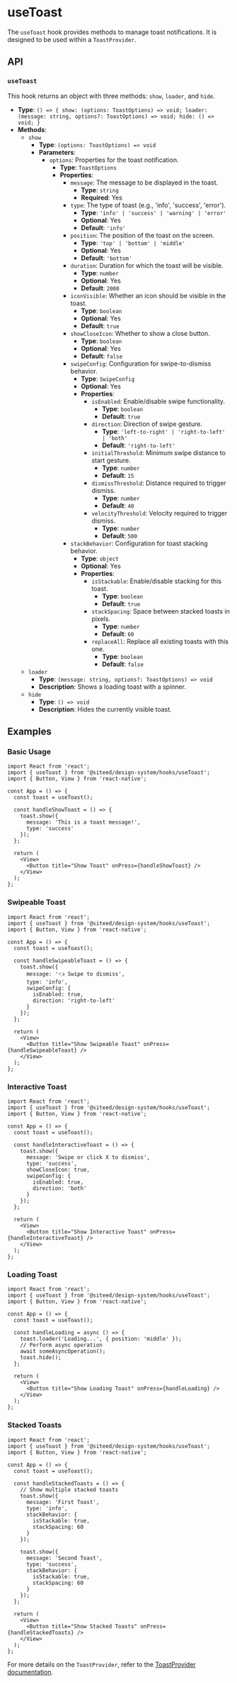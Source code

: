 
<Meta title="Hooks/useToast" />

# useToast

The `useToast` hook provides methods to manage toast notifications. It is designed to be used within a `ToastProvider`.

## API

### `useToast`

This hook returns an object with three methods: `show`, `loader`, and `hide`.

- **Type**: `() => { show: (options: ToastOptions) => void; loader: (message: string, options?: ToastOptions) => void; hide: () => void; }`
- **Methods**:
  - `show`
    - **Type**: `(options: ToastOptions) => void`
    - **Parameters**:
      - `options`: Properties for the toast notification.
        - **Type**: `ToastOptions`
        - **Properties**:
          - `message`: The message to be displayed in the toast.
            - **Type**: `string`
            - **Required**: Yes
          - `type`: The type of toast (e.g., 'info', 'success', 'error').
            - **Type**: `'info' | 'success' | 'warning' | 'error'`
            - **Optional**: Yes
            - **Default**: `'info'`
          - `position`: The position of the toast on the screen.
            - **Type**: `'top' | 'bottom' | 'middle'`
            - **Optional**: Yes
            - **Default**: `'bottom'`
          - `duration`: Duration for which the toast will be visible.
            - **Type**: `number`
            - **Optional**: Yes
            - **Default**: `2000`
          - `iconVisible`: Whether an icon should be visible in the toast.
            - **Type**: `boolean`
            - **Optional**: Yes
            - **Default**: `true`
          - `showCloseIcon`: Whether to show a close button.
            - **Type**: `boolean`
            - **Optional**: Yes
            - **Default**: `false`
          - `swipeConfig`: Configuration for swipe-to-dismiss behavior.
            - **Type**: `SwipeConfig`
            - **Optional**: Yes
            - **Properties**:
              - `isEnabled`: Enable/disable swipe functionality.
                - **Type**: `boolean`
                - **Default**: `true`
              - `direction`: Direction of swipe gesture.
                - **Type**: `'left-to-right' | 'right-to-left' | 'both'`
                - **Default**: `'right-to-left'`
              - `initialThreshold`: Minimum swipe distance to start gesture.
                - **Type**: `number`
                - **Default**: `15`
              - `dismissThreshold`: Distance required to trigger dismiss.
                - **Type**: `number`
                - **Default**: `40`
              - `velocityThreshold`: Velocity required to trigger dismiss.
                - **Type**: `number`
                - **Default**: `500`
          - `stackBehavior`: Configuration for toast stacking behavior.
            - **Type**: `object`
            - **Optional**: Yes
            - **Properties**:
              - `isStackable`: Enable/disable stacking for this toast.
                - **Type**: `boolean`
                - **Default**: `true`
              - `stackSpacing`: Space between stacked toasts in pixels.
                - **Type**: `number`
                - **Default**: `60`
              - `replaceAll`: Replace all existing toasts with this one.
                - **Type**: `boolean`
                - **Default**: `false`
  - `loader`
    - **Type**: `(message: string, options?: ToastOptions) => void`
    - **Description**: Shows a loading toast with a spinner.
  - `hide`
    - **Type**: `() => void`
    - **Description**: Hides the currently visible toast.

## Examples

### Basic Usage

```tsx
import React from 'react';
import { useToast } from '@siteed/design-system/hooks/useToast';
import { Button, View } from 'react-native';

const App = () => {
  const toast = useToast();

  const handleShowToast = () => {
    toast.show({ 
      message: 'This is a toast message!', 
      type: 'success' 
    });
  };

  return (
    <View>
      <Button title="Show Toast" onPress={handleShowToast} />
    </View>
  );
};
```

### Swipeable Toast

```tsx
import React from 'react';
import { useToast } from '@siteed/design-system/hooks/useToast';
import { Button, View } from 'react-native';

const App = () => {
  const toast = useToast();

  const handleSwipeableToast = () => {
    toast.show({
      message: '👈 Swipe to dismiss',
      type: 'info',
      swipeConfig: {
        isEnabled: true,
        direction: 'right-to-left'
      }
    });
  };

  return (
    <View>
      <Button title="Show Swipeable Toast" onPress={handleSwipeableToast} />
    </View>
  );
};
```

### Interactive Toast

```tsx
import React from 'react';
import { useToast } from '@siteed/design-system/hooks/useToast';
import { Button, View } from 'react-native';

const App = () => {
  const toast = useToast();

  const handleInteractiveToast = () => {
    toast.show({
      message: 'Swipe or click X to dismiss',
      type: 'success',
      showCloseIcon: true,
      swipeConfig: {
        isEnabled: true,
        direction: 'both'
      }
    });
  };

  return (
    <View>
      <Button title="Show Interactive Toast" onPress={handleInteractiveToast} />
    </View>
  );
};
```

### Loading Toast

```tsx
import React from 'react';
import { useToast } from '@siteed/design-system/hooks/useToast';
import { Button, View } from 'react-native';

const App = () => {
  const toast = useToast();

  const handleLoading = async () => {
    toast.loader('Loading...', { position: 'middle' });
    // Perform async operation
    await someAsyncOperation();
    toast.hide();
  };

  return (
    <View>
      <Button title="Show Loading Toast" onPress={handleLoading} />
    </View>
  );
};
```

### Stacked Toasts

```tsx
import React from 'react';
import { useToast } from '@siteed/design-system/hooks/useToast';
import { Button, View } from 'react-native';

const App = () => {
  const toast = useToast();

  const handleStackedToasts = () => {
    // Show multiple stacked toasts
    toast.show({
      message: 'First Toast',
      type: 'info',
      stackBehavior: {
        isStackable: true,
        stackSpacing: 60
      }
    });
    
    toast.show({
      message: 'Second Toast',
      type: 'success',
      stackBehavior: {
        isStackable: true,
        stackSpacing: 60
      }
    });
  };

  return (
    <View>
      <Button title="Show Stacked Toasts" onPress={handleStackedToasts} />
    </View>
  );
};
```

For more details on the `ToastProvider`, refer to the [ToastProvider documentation](?path=/docs/providers--docs#toastprovider).
